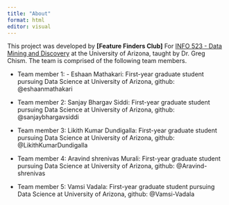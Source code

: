 ```yaml
---
title: "About"
format: html
editor: visual
---
```


This project was developed by **\[Feature Finders Club\]** For [INFO 523 - Data Mining and Discovery](https://datamineaz.org/) at the University of Arizona, taught by Dr. Greg Chism. The team is comprised of the following team members.

-   Team member 1: - Eshaan Mathakari: First-year graduate student pursuing Data Science at University of Arizona, github: @eshaanmathakari

-   Team member 2: Sanjay Bhargav Siddi: First-year graduate student pursuing Data Science at University of Arizona, github: @sanjaybhargavsiddi

-   Team member 3: Likith Kumar Dundigalla: First-year graduate student pursuing Data Science at University of Arizona, github: @LikithKumarDundigalla

-   Team member 4: Aravind shrenivas Murali: First-year graduate student pursuing Data Science at University of Arizona, github: @Aravind-shrenivas

-   Team member 5: Vamsi Vadala: First-year graduate student pursuing Data Science at University of Arizona, github: @Vamsi-Vadala
